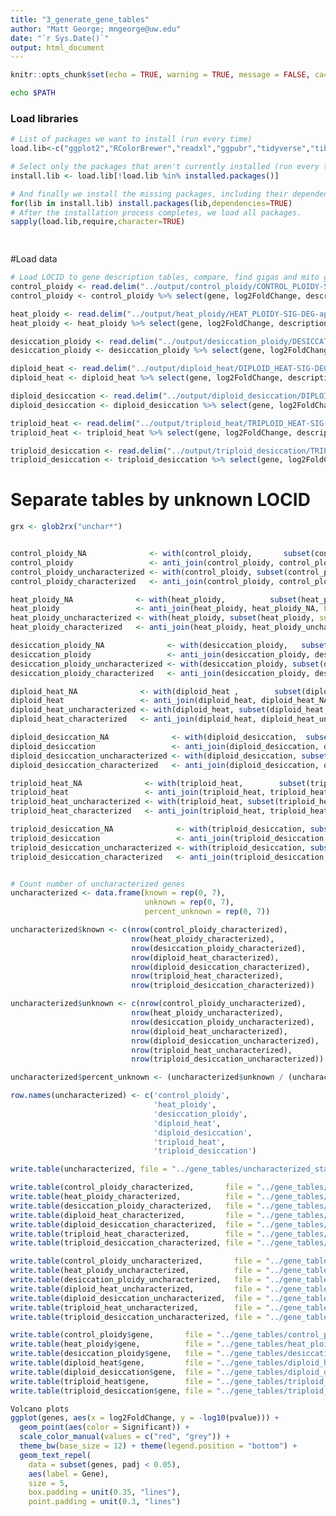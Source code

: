 ```yaml
---
title: "3_generate_gene_tables"
author: "Matt George; mngeorge@uw.edu"
date: "`r Sys.Date()`"
output: html_document
---
```


```r
knitr::opts_chunk$set(echo = TRUE, warning = TRUE, message = FALSE, cache = TRUE)
```

```bash
echo $PATH
```


### Load libraries
```r

# List of packages we want to install (run every time)
load.lib<-c("ggplot2","RColorBrewer","readxl","ggpubr","tidyverse","tibble","stringr","kmisc")

# Select only the packages that aren't currently installed (run every time)
install.lib <- load.lib[!load.lib %in% installed.packages()]

# And finally we install the missing packages, including their dependency.
for(lib in install.lib) install.packages(lib,dependencies=TRUE)
# After the installation process completes, we load all packages.
sapply(load.lib,require,character=TRUE)

                        
```

#Load data
```r

# Load LOCID to gene description tables, compare, find gigas and mito genes
control_ploidy <- read.delim("../output/control_ploidy/CONTROL_PLOIDY-SIG-DEG-apeglm.csv", sep = " ", header = TRUE)
control_ploidy <- control_ploidy %>% select(gene, log2FoldChange, description)

heat_ploidy <- read.delim("../output/heat_ploidy/HEAT_PLOIDY-SIG-DEG-apeglm.csv", sep = " ", header = TRUE)
heat_ploidy <- heat_ploidy %>% select(gene, log2FoldChange, description)

desiccation_ploidy <- read.delim("../output/desiccation_ploidy/DESICCATION_PLOIDY-SIG-DEG-apeglm.csv", sep = " ", header = TRUE)
desiccation_ploidy <- desiccation_ploidy %>% select(gene, log2FoldChange, description)

diploid_heat <- read.delim("../output/diploid_heat/DIPLOID_HEAT-SIG-DEG-apeglm.csv", sep = " ", header = TRUE)
diploid_heat <- diploid_heat %>% select(gene, log2FoldChange, description)

diploid_desiccation <- read.delim("../output/diploid_desiccation/DIPLOID_DESICCATION-SIG-DEG-apeglm.csv", sep = " ", header = TRUE)
diploid_desiccation <- diploid_desiccation %>% select(gene, log2FoldChange, description)

triploid_heat <- read.delim("../output/triploid_heat/TRIPLOID_HEAT-SIG-DEG-apeglm.csv", sep = " ", header = TRUE)
triploid_heat <- triploid_heat %>% select(gene, log2FoldChange, description)

triploid_desiccation <- read.delim("../output/triploid_desiccation/TRIPLOID_DESICCATION-SIG-DEG-apeglm.csv", sep = " ", header = TRUE)
triploid_desiccation <- triploid_desiccation %>% select(gene, log2FoldChange, description)

```

# Separate tables by unknown LOCID
```r

grx <- glob2rx("unchar*")


control_ploidy_NA              <- with(control_ploidy,       subset(control_ploidy,       subset = grepl(glob2rx("LOCNA*"), gene)))
control_ploidy                 <- anti_join(control_ploidy, control_ploidy_NA, by = 'gene')
control_ploidy_uncharacterized <- with(control_ploidy, subset(control_ploidy, subset = grepl(grx, description)))
control_ploidy_characterized   <- anti_join(control_ploidy, control_ploidy_uncharacterized, by = 'gene')

heat_ploidy_NA              <- with(heat_ploidy,          subset(heat_ploidy,          subset = grepl(glob2rx("LOCNA*"), gene)))
heat_ploidy                 <- anti_join(heat_ploidy, heat_ploidy_NA, by = 'gene')
heat_ploidy_uncharacterized <- with(heat_ploidy, subset(heat_ploidy, subset = grepl(grx, description)))
heat_ploidy_characterized   <- anti_join(heat_ploidy, heat_ploidy_uncharacterized, by = 'gene')

desiccation_ploidy_NA              <- with(desiccation_ploidy,   subset(desiccation_ploidy,   subset = grepl(glob2rx("LOCNA*"), gene)))
desiccation_ploidy                 <- anti_join(desiccation_ploidy, desiccation_ploidy_NA, by = 'gene')
desiccation_ploidy_uncharacterized <- with(desiccation_ploidy, subset(desiccation_ploidy, subset = grepl(grx, description)))
desiccation_ploidy_characterized   <- anti_join(desiccation_ploidy, desiccation_ploidy_uncharacterized, by = 'gene')

diploid_heat_NA              <- with(diploid_heat ,        subset(diploid_heat,         subset = grepl(glob2rx("LOCNA*"), gene)))
diploid_heat                 <- anti_join(diploid_heat, diploid_heat_NA, by = 'gene')
diploid_heat_uncharacterized <- with(diploid_heat, subset(diploid_heat, subset = grepl(grx, description)))
diploid_heat_characterized   <- anti_join(diploid_heat, diploid_heat_uncharacterized, by = 'gene')

diploid_desiccation_NA              <- with(diploid_desiccation,  subset(diploid_desiccation,  subset = grepl(glob2rx("LOCNA*"), gene)))
diploid_desiccation                 <- anti_join(diploid_desiccation, diploid_desiccation_NA, by = 'gene')
diploid_desiccation_uncharacterized <- with(diploid_desiccation, subset(diploid_desiccation, subset = grepl(grx, description)))
diploid_desiccation_characterized   <- anti_join(diploid_desiccation, diploid_desiccation_uncharacterized, by = 'gene')

triploid_heat_NA              <- with(triploid_heat,        subset(triploid_heat,        subset = grepl(glob2rx("LOCNA*"), gene)))
triploid_heat                 <- anti_join(triploid_heat, triploid_heat_NA, by = 'gene')
triploid_heat_uncharacterized <- with(triploid_heat, subset(triploid_heat, subset = grepl(grx, description)))
triploid_heat_characterized   <- anti_join(triploid_heat, triploid_heat_uncharacterized, by = 'gene')

triploid_desiccation_NA              <- with(triploid_desiccation, subset(triploid_desiccation, subset = grepl(glob2rx("LOCNA*"), gene)))
triploid_desiccation                 <- anti_join(triploid_desiccation, triploid_desiccation_NA, by = 'gene')
triploid_desiccation_uncharacterized <- with(triploid_desiccation, subset(triploid_desiccation, subset = grepl(grx, description)))
triploid_desiccation_characterized   <- anti_join(triploid_desiccation, triploid_desiccation_uncharacterized, by = 'gene')


# Count number of uncharacterized genes
uncharacterized <- data.frame(known = rep(0, 7), 
                              unknown = rep(0, 7), 
                              percent_unknown = rep(0, 7))

uncharacterized$known <- c(nrow(control_ploidy_characterized),
                           nrow(heat_ploidy_characterized),
                           nrow(desiccation_ploidy_characterized),
                           nrow(diploid_heat_characterized),
                           nrow(diploid_desiccation_characterized),
                           nrow(triploid_heat_characterized),
                           nrow(triploid_desiccation_characterized))

uncharacterized$unknown <- c(nrow(control_ploidy_uncharacterized),
                           nrow(heat_ploidy_uncharacterized),
                           nrow(desiccation_ploidy_uncharacterized),
                           nrow(diploid_heat_uncharacterized),
                           nrow(diploid_desiccation_uncharacterized),
                           nrow(triploid_heat_uncharacterized),
                           nrow(triploid_desiccation_uncharacterized))

uncharacterized$percent_unknown <- (uncharacterized$unknown / (uncharacterized$unknown + uncharacterized$known))

row.names(uncharacterized) <- c('control_ploidy',
                                'heat_ploidy', 
                                'desiccation_ploidy', 
                                'diploid_heat', 
                                'diploid_desiccation', 
                                'triploid_heat', 
                                'triploid_desiccation')

write.table(uncharacterized, file = "../gene_tables/uncharacterized_stats.txt", sep = ",", quote = FALSE, row.names = TRUE)

```

```R

write.table(control_ploidy_characterized,       file = "../gene_tables/control_ploidy_characterized.txt",       sep = ",", quote = FALSE, row.names = F)
write.table(heat_ploidy_characterized,          file = "../gene_tables/heat_ploidy_characterized.txt",          sep = ",", quote = FALSE, row.names = F)
write.table(desiccation_ploidy_characterized,   file = "../gene_tables/desiccation_ploidy_characterized.txt",   sep = ",", quote = FALSE, row.names = F)
write.table(diploid_heat_characterized,         file = "../gene_tables/diploid_heat_characterized.txt",         sep = ",", quote = FALSE, row.names = F)
write.table(diploid_desiccation_characterized,  file = "../gene_tables/diploid_desiccation_characterized.txt",  sep = ",", quote = FALSE, row.names = F)
write.table(triploid_heat_characterized,        file = "../gene_tables/triploid_heat_characterized.txt",        sep = ",", quote = FALSE, row.names = F)
write.table(triploid_desiccation_characterized, file = "../gene_tables/triploid_desiccation_characterized.txt", sep = ",", quote = FALSE, row.names = F)

write.table(control_ploidy_uncharacterized,       file = "../gene_tables/control_ploidy_uncharacterized.txt",       sep = ",", quote = FALSE, row.names = F)
write.table(heat_ploidy_uncharacterized,          file = "../gene_tables/heat_ploidy_uncharacterized.txt",          sep = ",", quote = FALSE, row.names = F)
write.table(desiccation_ploidy_uncharacterized,   file = "../gene_tables/desiccation_ploidy_uncharacterized.txt",   sep = ",", quote = FALSE, row.names = F)
write.table(diploid_heat_uncharacterized,         file = "../gene_tables/diploid_heat_uncharacterized.txt",         sep = ",", quote = FALSE, row.names = F)
write.table(diploid_desiccation_uncharacterized,  file = "../gene_tables/diploid_desiccation_uncharacterized.txt",  sep = ",", quote = FALSE, row.names = F)
write.table(triploid_heat_uncharacterized,        file = "../gene_tables/triploid_heat_uncharacterized.txt",        sep = ",", quote = FALSE, row.names = F)
write.table(triploid_desiccation_uncharacterized, file = "../gene_tables/triploid_desiccation_uncharacterized.txt", sep = ",", quote = FALSE, row.names = F)

write.table(control_ploidy$gene,       file = "../gene_tables/control_ploidy_all_LOCID.txt",      sep = ",", quote = FALSE, row.names = F, col.names = F)
write.table(heat_ploidy$gene,          file = "../gene_tables/heat_ploidy_all_LOCID.txt",         sep = ",", quote = FALSE, row.names = F, col.names = F)
write.table(desiccation_ploidy$gene,   file = "../gene_tables/desiccation_ploidy_all_LOCID.txt",  sep = ",", quote = FALSE, row.names = F, col.names = F)
write.table(diploid_heat$gene,         file = "../gene_tables/diploid_heat_all_LOCID.txt",  sep = ",", quote = FALSE, row.names = F, col.names = F)
write.table(diploid_desiccation$gene,  file = "../gene_tables/diploid_desiccation_all_LOCID.txt",  sep = ",", quote = FALSE, row.names = F, col.names = F)
write.table(triploid_heat$gene,        file = "../gene_tables/triploid_heat_all_LOCID.txt",        sep = ",", quote = FALSE, row.names = F, col.names = F)
write.table(triploid_desiccation$gene, file = "../gene_tables/triploid_desiccation_all_LOCID.txt", sep = ",", quote = FALSE, row.names = F, col.names = F)


```

```r
Volcano plots 
ggplot(genes, aes(x = log2FoldChange, y = -log10(pvalue))) +
  geom_point(aes(color = Significant)) +
  scale_color_manual(values = c("red", "grey")) +
  theme_bw(base_size = 12) + theme(legend.position = "bottom") +
  geom_text_repel(
    data = subset(genes, padj < 0.05),
    aes(label = Gene),
    size = 5,
    box.padding = unit(0.35, "lines"),
    point.padding = unit(0.3, "lines")

```
